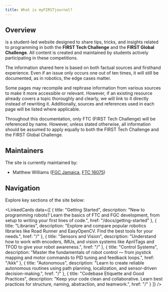 ```yaml
---
title: What is myFIRSTjournal?
---
```


## Overview

<Wordmark /> is a student-led website designed to share tips, tricks, and
insights related to programming in both the **FIRST Tech Challenge** and the
**FIRST Global Challenge**. All content is created and maintained by students
actively participating in these competitions.

The information shared here is based on both factual sources and firsthand experience.
Even if an issue only occurs one out of ten times, it will still be documented, as
in robotics, the edge cases matter.

Some pages may recompile and rephrase information from various sources to make it more
accessible or relevant. However, if an existing resource already covers a topic
thoroughly and clearly, we will link to it directly instead of rewriting it.
Additionally, sources and references used in each page will be listed where applicable.

Throughout this documentation, only FTC (FIRST Tech Challenge) will be referenced by name.
However, unless stated otherwise, all information should be assumed to apply equally to both
the FIRST Tech Challenge and the FIRST Global Challenge.

## Maintainers

The site is currently maintained by:

- Matthew Williams ([FGC Jamaica](https://fgcjamaica.github.io/), [FTC 16075](https://ftcscout.org/teams/16075))

## Navigation

Explore key sections of the site below:

<LinkedCards data={[
  {
    title: "Getting Started",
    description: "New to programming robots? Learn the basics of FTC and FGC development, from setup to writing your first lines of code.",
    href: "/docs/getting-started"
  },
  {
    title: "Libraries",
    description: "Explore and compare popular robotics libraries like Road Runner and EasyOpenCV. Find the best tools for your needs.",
    href: "/"
  },
  {
    title: "Sensors and Vision",
    description: "Understand how to work with encoders, IMUs, and vision systems like AprilTags and TFOD to give your robot awareness.",
    href: "/"
  },
  {
    title: "Control Systems",
    description: "Master the fundamentals of robot control — from joystick mapping and motor commands to PID tuning and feedback loops.",
    href: "/kkk"
  },
  {
    title: "Autonomous",
    description: "Learn to create reliable autonomous routines using path planning, localization, and sensor-driven decision-making.",
    href: "/"
  },
  {
    title: "Codebase Etiquette and Good Practices",
    description: "Keep your code clean and collaborative. Learn best practices for structure, naming, abstraction, and teamwork.",
    href: "/"
  }
]} />